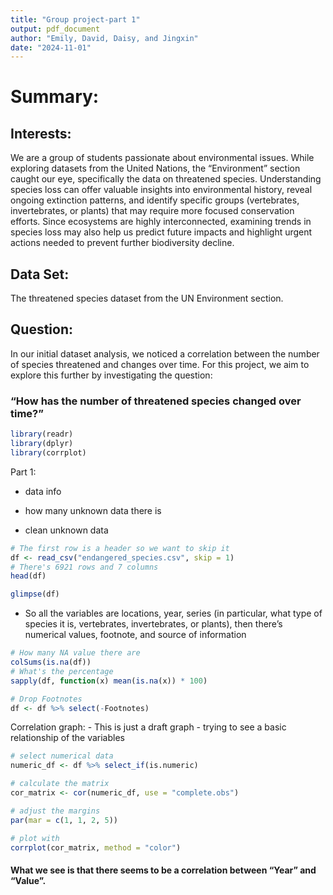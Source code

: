 ```yaml
---
title: "Group project-part 1"
output: pdf_document
author: "Emily, David, Daisy, and Jingxin"
date: "2024-11-01"
---
```


# Summary:

## Interests: 

We are a group of students passionate about environmental issues. While exploring datasets from the United Nations, the "Environment" section caught our eye, specifically the data on threatened species. Understanding species loss can offer valuable insights into environmental history, reveal ongoing extinction patterns, and identify specific groups (vertebrates, invertebrates, or plants) that may require more focused conservation efforts. Since ecosystems are highly interconnected, examining trends in species loss may also help us predict future impacts and highlight urgent actions needed to prevent further biodiversity decline.

## Data Set: 

The threatened species dataset from the UN Environment section.

## Question: 

In our initial dataset analysis, we noticed a correlation between the number of species threatened and changes over time. For this project, we aim to explore this further by investigating the question:

### "How has the number of threatened species changed over time?"

```r
library(readr)
library(dplyr)
library(corrplot)
```

Part 1:

-   data info

-   how many unknown data there is

-   clean unknown data

```r
# The first row is a header so we want to skip it
df <- read_csv("endangered_species.csv", skip = 1)
# There's 6921 rows and 7 columns  
head(df)
```

```r
glimpse(df)
```

-   So all the variables are locations, year, series (in particular, what type of species it is, vertebrates, invertebrates, or plants), then there's numerical values, footnote, and source of information

```r
# How many NA value there are 
colSums(is.na(df))
# What's the percentage
sapply(df, function(x) mean(is.na(x)) * 100)
```

```r
# Drop Footnotes
df <- df %>% select(-Footnotes)
```

Correlation graph: - This is just a draft graph - trying to see a basic relationship of the variables

```r

# select numerical data
numeric_df <- df %>% select_if(is.numeric)

# calculate the matrix
cor_matrix <- cor(numeric_df, use = "complete.obs")

# adjust the margins 
par(mar = c(1, 1, 2, 5)) 

# plot with
corrplot(cor_matrix, method = "color")
```

#### What we see is that there seems to be a correlation between "Year" and "Value".
